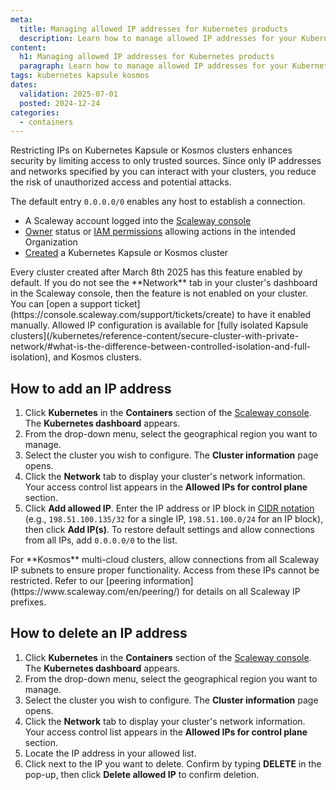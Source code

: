 ```yaml
---
meta:
  title: Managing allowed IP addresses for Kubernetes products
  description: Learn how to manage allowed IP addresses for your Kubernetes Kapsule and Kosmos clusters. Configure access restrictions with our step-by-step guide.
content:
  h1: Managing allowed IP addresses for Kubernetes products
  paragraph: Learn how to manage allowed IP addresses for your Kubernetes Kapsule and Kosmos clusters. Configure access restrictions with our step-by-step guide.
tags: kubernetes kapsule kosmos
dates:
  validation: 2025-07-01
  posted: 2024-12-24
categories:
  - containers
---
```


Restricting IPs on Kubernetes Kapsule or Kosmos clusters enhances security by limiting access to only trusted sources. Since only IP addresses and networks specified by you can interact with your clusters, you reduce the risk of unauthorized access and potential attacks.

The default entry `0.0.0.0/0` enables any host to establish a connection.

<Macro id="requirements" />

- A Scaleway account logged into the [Scaleway console](https://console.scaleway.com)
- [Owner](/iam/concepts/#owner) status or [IAM permissions](/iam/concepts/#permission) allowing actions in the intended Organization
- [Created](/kubernetes/how-to/create-cluster) a Kubernetes Kapsule or Kosmos cluster
<Message type="tip">
  Every cluster created after March 8th 2025 has this feature enabled by default. If you do not see the **Network** tab in your cluster's dashboard in the Scaleway console, then the feature is not enabled on your cluster. You can [open a support ticket](https://console.scaleway.com/support/tickets/create) to have it enabled manually.
</Message>

<Message type="note">
  Allowed IP configuration is available for [fully isolated Kapsule clusters](/kubernetes/reference-content/secure-cluster-with-private-network/#what-is-the-difference-between-controlled-isolation-and-full-isolation), and Kosmos clusters.
</Message>

## How to add an IP address

1. Click **Kubernetes** in the **Containers** section of the [Scaleway console](https://console.scaleway.com). The **Kubernetes dashboard** appears.
2. From the drop-down menu, select the geographical region you want to manage.
3. Select the cluster you wish to configure. The **Cluster information** page opens.
4. Click the **Network** tab to display your cluster's network information. Your access control list appears in the **Allowed IPs for control plane** section.
5. Click **Add allowed IP**. Enter the IP address or IP block in [CIDR notation](/ipam/concepts/#cidr-notation) (e.g., `198.51.100.135/32` for a single IP, `198.51.100.0/24` for an IP block), then click **Add IP(s)**.
   <Message type="note">
      To restore default settings and allow connections from all IPs, add `0.0.0.0/0` to the list.
   </Message>

<Message type="important">
    For **Kosmos** multi-cloud clusters, allow connections from all Scaleway IP subnets to ensure proper functionality. Access from these IPs cannot be restricted. Refer to our [peering information](https://www.scaleway.com/en/peering/) for details on all Scaleway IP prefixes.
</Message>

## How to delete an IP address

1. Click **Kubernetes** in the **Containers** section of the [Scaleway console](https://console.scaleway.com). The **Kubernetes dashboard** appears.
2. From the drop-down menu, select the geographical region you want to manage.
3. Select the cluster you wish to configure. The **Cluster information** page opens.
4. Click the **Network** tab to display your cluster's network information. Your access control list appears in the **Allowed IPs for control plane** section.
5. Locate the IP address in your allowed list.
6. Click <Icon name="delete" /> next to the IP you want to delete. Confirm by typing **DELETE** in the pop-up, then click **Delete allowed IP** to confirm deletion.
